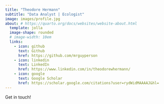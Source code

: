 ```yaml
---
title: "Theodore Hermann"
subtitle: "Data Analyst | Ecologist"
image: images/profile.jpg
about: # https://quarto.org/docs/websites/website-about.html
  template: jolla
  image-shape: rounded
  # image-width: 10em
  links:
    - icon: github
      text: Github
      href: https://github.com/mrguyperson
    - icon: linkedin
      text: LinkedIn
      href: https://www.linkedin.com/in/theodorewhermann/
    - icon: google
      text: Google Scholar
      href: https://scholar.google.com/citations?user=rydWidMAAAAJ&hl=
---
```

Get in touch!